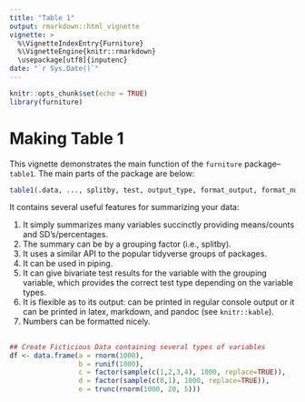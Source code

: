 ```yaml
---
title: "Table 1"
output: rmarkdown::html_vignette
vignette: >
  %\VignetteIndexEntry{Furniture}
  %\VignetteEngine{knitr::rmarkdown}
  \usepackage[utf8]{inputenc}
date: "`r Sys.Date()`"
---
```


```r
knitr::opts_chunk$set(echo = TRUE)
library(furniture)
```

# Making Table 1

This vignette demonstrates the main function of the `furniture` package--`table1`. The main parts of the package are below:

```r
table1(.data, ..., splitby, test, output_type, format_output, format_number, NAkeep, piping)
```

It contains several useful features for summarizing your data:

1. It simply summarizes many variables succinctly providing means/counts and SD's/percentages.
2. The summary can be by a grouping factor (i.e., splitby).
3. It uses a similar API to the popular tidyverse groups of packages.
4. It can be used in piping.
5. It can give bivariate test results for the variable with the grouping variable, which provides the correct test type depending on the variable types.
6. It is flexible as to its output: can be printed in regular console output or it can be printed in latex, markdown, and pandoc (see `knitr::kable`).
7. Numbers can be formatted nicely.

## 

```r
## Create Ficticious Data containing several types of variables
df <- data.frame(a = rnorm(1000),
                 b = runif(1000),
                 c = factor(sample(c(1,2,3,4), 1000, replace=TRUE)),
                 d = factor(sample(c(0,1), 1000, replace=TRUE)),
                 e = trunc(rnorm(1000, 20, 5)))
```